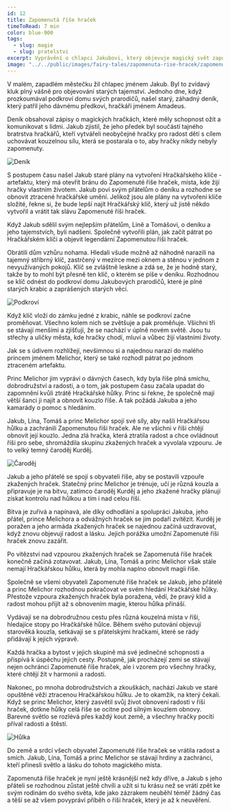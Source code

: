 ```yaml
---
id: 12
title: Zapomenutá říše hraček
timeToRead: 7 min
color: blue-900
tags:
  - slug: magie
  - slug: pratelstvi
excerpt: Vyprávění o chlapci Jakubovi, který objevuje magický svět zapomenutých hraček. S pomocí svých přátel a prince Melichora se vydává na dobrodružnou cestu, aby obnovil ztracenou radost v Zapomenuté říši hraček, porazil zkažené hračky a obnovili magii říše hraček.
image: "../../public/images/fairy-tales/zapomenuta-rise-hracek/zapomenuta-rise-hracek.webp"
---
```


V malém, zapadlém městečku žil chlapec jménem Jakub. Byl to zvídavý kluk plný vášně pro objevování starých tajemství. Jednoho dne, když prozkoumával podkroví domu svých prarodičů, našel starý, záhadný deník, který patřil jeho dávnému předkovi, hračkáři jménem Amadeus.

Deník obsahoval zápisy o magických hračkách, které měly schopnost ožít a komunikovat s lidmi. Jakub zjistil, že jeho předek byl součástí tajného bratrstva hračkářů, kteří vytvářeli neobyčejné hračky pro radost dětí s cílem uchovávat kouzelnou sílu, která se postarala o to, aby hračky nikdy nebyly zapomenuty.

<Image
  src="/images/fairy-tales/zapomenuta-rise-hracek/denik.webp"
  blurDataURL="/_next/image?url=/images/fairy-tales/zapomenuta-rise-hracek/denik.webp&w=16&q=1"
  alt="Deník"
/>

S postupem času našel Jakub staré plány na vytvoření Hračkářského klíče - artefaktu, který má otevřít bránu do Zapomenuté říše hraček, místa, kde žijí hračky vlastním životem. Jakub poví svým přátelům o deníku a rozhodne se obnovit ztracené hračkářské umění. Jelikož jsou ale plány na vytvoření klíče složité, řekne si, že bude lepší najít Hračkářský klíč, který už jistě někdo vytvořil a vrátit tak slávu Zapomenuté říši hraček.

Když Jakub sdělil svým nejlepším přátelům, Lině a Tomášovi, o deníku a jeho tajemstvích, byli nadšeni. Společně vytvořili plán, jak začít pátrat po Hračkářském klíči a objevit legendární Zapomenutou říši hraček.

Obrátili dům vzhůru nohama. Hledali všude možně až náhodně narazili na tajemný stříbrný klíč, zastrčený v mezírce mezi oknem a stěnou v jednom z nevyužívaných pokojů. Klíč se zvláštně leskne a zdá se, že je hodně starý, takže by to mohl být přesně ten klíč, o kterém se píše v deníku. Rozhodnou se klíč odnést do podkroví domu Jakubových prarodičů, které je plné starých krabic a zaprášených starých věcí.

<Image
  src="/images/fairy-tales/zapomenuta-rise-hracek/podkrovi.webp"
  blurDataURL="/_next/image?url=/images/fairy-tales/zapomenuta-rise-hracek/podkrovi.webp&w=16&q=1"
  alt="Podkroví"
/>

Když klíč vloží do zámku jedné z krabic, náhle se podkroví začne proměňovat. Všechno kolem nich se zvětšuje a pak proměňuje. Všichni tři se stávají menšími a zjišťují, že se nachází v úplně novém světě. Jsou tu střechy a uličky města, kde hračky chodí, mluví a vůbec žijí vlastními životy. 

Jak se s údivem rozhlížejí, nevšimnou si a najednou narazí do malého princem jménem Melichor, který se také rozhodl pátrat po jednom ztraceném artefaktu.

Princ Melichor jim vypráví o dávných časech, kdy byla říše plná smíchu, dobrodružství a radosti, a o tom, jak postupem času začala upadat do zapomnění kvůli ztrátě Hračkářské hůlky. Princ si řekne, že společně mají větší šanci ji najít a obnovit kouzlo říše. A tak požádá Jakuba a jeho kamarády o pomoc s hledáním.

Jakub, Lína, Tomáš a princ Melichor spojí své síly, aby našli Hračkářsou hůlku a zachránili Zapomenutou říši hraček. Ale ne všichni v říši chtějí obnovit její kouzlo. Jedna zlá hračka, která ztratila radost a chce ovládnout říši pro sebe, shromáždila skupinu zkažených hraček a vyvolala vzpouru. Je to velký temný čaroděj Kurděj.

<Image
  src="/images/fairy-tales/zapomenuta-rise-hracek/carodej.webp"
  blurDataURL="/_next/image?url=/images/fairy-tales/zapomenuta-rise-hracek/carodej.webp&w=16&q=1"
  alt="Čaroděj"
/>

Jakub a jeho přátelé se spojí s obyvateli říše, aby se postavili vzpouře zkažených hraček. Statečný princ Melichor je trénuje, učí je různá kouzla a připravuje je na bitvu, zatímco čaroděj Kurděj a jeho zkažené hračky plánují získat kontrolu nad hůlkou a tím i nad celou říší.

Bitva je zuřivá a napínavá, ale díky odhodlání a spolupráci Jakuba, jeho přátel, prince Melichora a odvážných hraček se jim podaří zvítězit. Kurděj je poražen a jeho armáda zkažených hraček se najednou začíná uzdravovat, když znovu objevují radost a lásku. Jejich porážka umožní Zapomenuté říši hraček znovu zazářit.

Po vítězství nad vzpourou zkažených hraček se Zapomenutá říše hraček konečně začíná zotavovat. Jakub, Lína, Tomáš a princ Melichor však stále nemají Hračkářskou hůlku, která by mohla naplno obnovit magii říše.

Společně se všemi obyvateli Zapomenuté říše hraček se Jakub, jeho přátelé a princ Melichor rozhodnou pokračovat ve svém hledání Hračkářské hůlky. Přestože vzpoura zkažených hraček byla poražena, vědí, že pravý klid a radost mohou přijít až s obnovením magie, kterou hůlka přináší.

Vydávají se na dobrodružnou cestu přes různá kouzelná místa v říši, hledajíce stopy po Hračkářské hůlce. Během svého putování objevují starověká kouzla, setkávají se s přátelskými hračkami, které se rády přidávají k jejich výpravě.

Každá hračka a bytost v jejich skupině má své jedinečné schopnosti a přispívá k úspěchu jejich cesty. Postupně, jak procházejí zemí se stávají nejen ochránci Zapomenuté říše hraček, ale i vzorem pro všechny hračky, které chtějí žít v harmonii a radosti.

Nakonec, po mnoha dobrodružstvích a zkouškách, nachází Jakub ve staré opuštěné věži ztracenou Hračkářskou hůlku. Je to okamžik, na který čekali. Když se princ Melichor, který zasvětil svůj život obnovení radosti v říši hraček, dotkne hůlky celá říše se ocitne pod silným kouzlem obnovy. Barevné světlo se rozlévá přes každý kout země, a všechny hračky pocítí příval radosti a štěstí.

<Image
  src="/images/fairy-tales/zapomenuta-rise-hracek/hulka.webp"
  blurDataURL="/_next/image?url=/images/fairy-tales/zapomenuta-rise-hracek/hulka.webp&w=16&q=1"
  alt="Hůlka"
/>

Do země a srdcí všech obyvatel Zapomenuté říše hraček se vrátila radost a smích. Jakub, Lína, Tomáš a princ Melichor se stávají hrdiny a zachránci, kteří přinesli světlo a lásku do tohoto magického místa.

Zapomenutá říše hraček je nyní ještě krásnější než kdy dříve, a Jakub s jeho přáteli se rozhodnou zůstat ještě chvíli a užít si tu krásu než se vrátí zpět ke svým rodinám do svého světa, kde jako zázrakem neuběhl téměř žádný čas a těší se až všem povypráví příběh o říši hraček, který je až k neuvěření.

